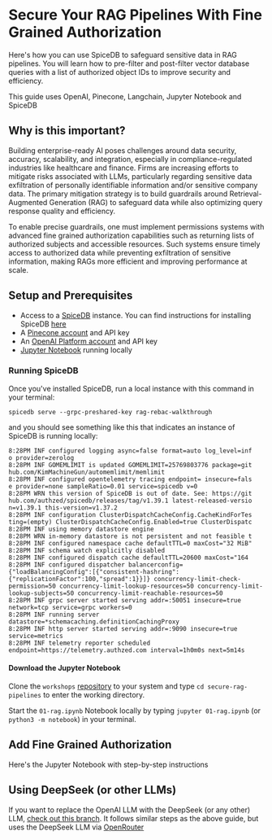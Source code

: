 
# Secure Your RAG Pipelines With Fine Grained Authorization

Here's how you can use SpiceDB to safeguard sensitive data in RAG pipelines.
You will learn how to pre-filter and post-filter vector database queries with a list of authorized object IDs to improve security and efficiency.

This guide uses OpenAI, Pinecone, Langchain, Jupyter Notebook and SpiceDB

## Why is this important?

Building enterprise-ready AI poses challenges around data security, accuracy, scalability, and integration, especially in compliance-regulated industries like healthcare and finance.
Firms are increasing efforts to mitigate risks associated with LLMs, particularly regarding sensitive data exfiltration of personally identifiable information and/or sensitive company data.
The primary mitigation strategy is to build guardrails around Retrieval-Augmented Generation (RAG) to safeguard data while also optimizing query response quality and efficiency.

To enable precise guardrails, one must implement permissions systems with advanced fine grained authorization capabilities such as returning lists of authorized subjects and accessible resources.
Such systems ensure timely access to authorized data while preventing exfiltration of sensitive information, making RAGs more efficient and improving performance at scale.

## Setup and Prerequisites

- Access to a [SpiceDB](https://authzed.com/spicedb) instance.
You can find instructions for installing SpiceDB [here](https://authzed.com/docs/spicedb/getting-started/install/macos)
- A [Pinecone account](https://www.pinecone.io/) and API key
- An [OpenAI Platform account](https://platform.openai.com/docs/overview) and API key
- [Jupyter Notebook](https://jupyter.org/) running locally

### Running SpiceDB

Once you've installed SpiceDB, run a local instance with this command in your terminal:

`spicedb serve --grpc-preshared-key rag-rebac-walkthrough`

and you should see something like this that indicates an instance of SpiceDB is running locally:

```
8:28PM INF configured logging async=false format=auto log_level=inf
o provider=zerolog
8:28PM INF GOMEMLIMIT is updated GOMEMLIMIT=25769803776 package=git
hub.com/KimMachineGun/automemlimit/memlimit
8:28PM INF configured opentelemetry tracing endpoint= insecure=fals
e provider=none sampleRatio=0.01 service=spicedb v=0
8:28PM WRN this version of SpiceDB is out of date. See: https://git
hub.com/authzed/spicedb/releases/tag/v1.39.1 latest-released-versio
n=v1.39.1 this-version=v1.37.2
8:28PM INF configuration ClusterDispatchCacheConfig.CacheKindForTes
ting=(empty) ClusterDispatchCacheConfig.Enabled=true ClusterDispatc
8:28PM INF using memory datastore engine
8:28PM WRN in-memory datastore is not persistent and not feasible t
8:28PM INF configured namespace cache defaultTTL=0 maxCost="32 MiB"
8:28PM INF schema watch explicitly disabled
8:28PM INF configured dispatch cache defaultTTL=20600 maxCost="164
8:28PM INF configured dispatcher balancerconfig={"loadBalancingConfig":[{"consistent-hashring":{"replicationFactor":100,"spread":1}}]} concurrency-limit-check-permission=50 concurrency-limit-lookup-resources=50 concurrency-limit-lookup-subjects=50 concurrency-limit-reachable-resources=50
8:28PM INF grpc server started serving addr=:50051 insecure=true network=tcp service=grpc workers=0
8:28PM INF running server datastore=*schemacaching.definitionCachingProxy
8:28PM INF http server started serving addr=:9090 insecure=true service=metrics
8:28PM INF telemetry reporter scheduled endpoint=https://telemetry.authzed.com interval=1h0m0s next=5m14s
```

#### Download the Jupyter Notebook

Clone the `workshops` [repository](https://github.com/authzed/workshops/) to your system and type `cd secure-rag-pipelines` to enter the working directory.

Start the `01-rag.ipynb` Notebook locally by typing `jupyter 01-rag.ipynb` (or `python3 -m notebook`) in your terminal.

## Add Fine Grained Authorization

Here's the Jupyter Notebook with step-by-step instructions

<JupyterNotebookViewer fileUrl="authzed/workshops/blob/main/secure-rag-pipelines/01-rag.ipynb" />

## Using DeepSeek (or other LLMs)

If you want to replace the OpenAI LLM with the DeepSeek (or any other) LLM, [check out this branch](https://github.com/authzed/workshops/tree/deepseek).
It follows similar steps as the above guide, but uses the DeepSeek LLM via [OpenRouter](https://openrouter.ai/)
